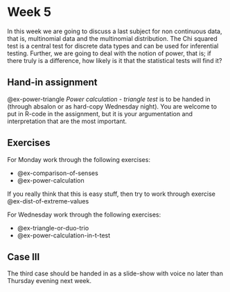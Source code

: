 # Week 5
In this week we are going to discuss a last subject for non continuous data, that is, multinomial data and the multinomial distribution. The Chi squared test is a central test for discrete data types and can be used for inferential testing. Further, we are going to deal with the notion of power, that is; if there truly is a difference, how likely is it that the statistical tests will find it? 

## Hand-in assignment
@ex-power-triangle *Power calculation - triangle test* is to be handed in (through absalon or as hard-copy Wednesday night). You are welcome to put in R-code in the assignment, but it is your argumentation and interpretation that are the most important. 

## Exercises

For Monday work through the following exercises:

* @ex-comparison-of-senses
* @ex-power-calculation

If you really think that this is easy stuff, then try to work through exercise @ex-dist-of-extreme-values

For Wednesday work through the following exercises:

* @ex-triangle-or-duo-trio
* @ex-power-calculation-in-t-test

## Case III
The third case should be handed in as a slide-show with voice no later than Thursday evening next week.